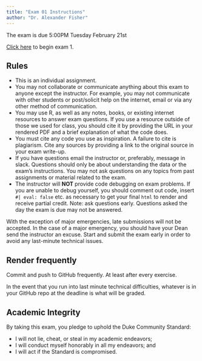 ```yaml
---
title: "Exam 01 Instructions"
author: "Dr. Alexander Fisher"
---
```


:::callout-important
The exam is due 5:00PM Tuesday February 21st
:::

[Click here](https://classroom.github.com/a/3VC8ulwc) to begin exam 1.

## Rules

- This is an individual assignment.
- You may not collaborate or communicate anything about this exam to anyone except the instructor. For example, you may not communicate with other students or post/solicit help on the internet, email or via any other method of communication.
- You may use R, as well as any notes, books, or existing internet resources to answer exam questions. If you use a resource outside of those we used for class, you should cite it by providing the URL in your rendered PDF and a brief explanation of what the code does.
- You must cite any code you use as inspiration. A failure to cite is plagiarism. Cite any sources by providing a link to the original source in your exam write-up.
- If you have questions email the instructor or, preferably, message in slack. Questions should only be about understanding the data or the exam's instructions. You may not ask questions on any topics from past assignments or material related to the exam.
- The instructor will **NOT** provide code debugging on exam problems. If you are unable to debug yourself, you should comment out code, insert `#| eval: false` etc. as necessary to get your final `html` to render and receive partial credit. Note: ask questions early. Questions asked the day the exam is due may not be answered.

With the exception of major emergencies, late submissions will not be accepted. In the case of a major emergency, you should have your Dean send the instructor an excuse. Start and submit the exam early in order to avoid any last-minute technical issues.

## Render frequently

Commit and push to GitHub frequently. At least after every exercise.

In the event that you run into last minute technical difficulties, whatever is in your GitHub repo at the deadline is what will be graded.

## Academic Integrity

By taking this exam, you pledge to uphold the Duke Community Standard:

- I will not lie, cheat, or steal in my academic endeavors;
- I will conduct myself honorably in all my endeavors; and
- I will act if the Standard is compromised.
